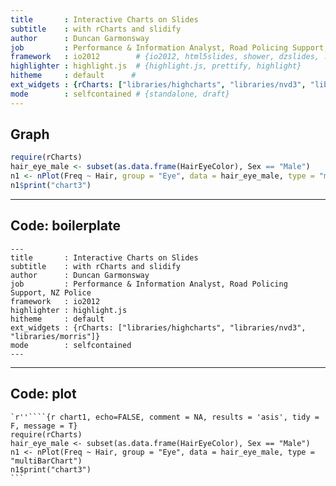 ```yaml
---
title       : Interactive Charts on Slides 
subtitle    : with rCharts and slidify
author      : Duncan Garmonsway
job         : Performance & Information Analyst, Road Policing Support, NZ Police
framework   : io2012        # {io2012, html5slides, shower, dzslides, ...}
highlighter : highlight.js  # {highlight.js, prettify, highlight}
hitheme     : default      # 
ext_widgets : {rCharts: ["libraries/highcharts", "libraries/nvd3", "libraries/morris"]} # {mathjax, quiz, bootstrap}
mode        : selfcontained # {standalone, draft}
---
```


## Graph

```r
require(rCharts)
hair_eye_male <- subset(as.data.frame(HairEyeColor), Sex == "Male")
n1 <- nPlot(Freq ~ Hair, group = "Eye", data = hair_eye_male, type = "multiBarChart")
n1$print("chart3")
```

---

## Code: boilerplate

    ---
    title       : Interactive Charts on Slides 
    subtitle    : with rCharts and slidify
    author      : Duncan Garmonsway
    job         : Performance & Information Analyst, Road Policing Support, NZ Police
    framework   : io2012
    highlighter : highlight.js
    hitheme     : default
    ext_widgets : {rCharts: ["libraries/highcharts", "libraries/nvd3", "libraries/morris"]}
    mode        : selfcontained
    ---

---

## Code: plot

    `r''````{r chart1, echo=FALSE, comment = NA, results = 'asis', tidy = F, message = T}
    require(rCharts)
    hair_eye_male <- subset(as.data.frame(HairEyeColor), Sex == "Male")
    n1 <- nPlot(Freq ~ Hair, group = "Eye", data = hair_eye_male, type = "multiBarChart")
    n1$print("chart3")
    ```
